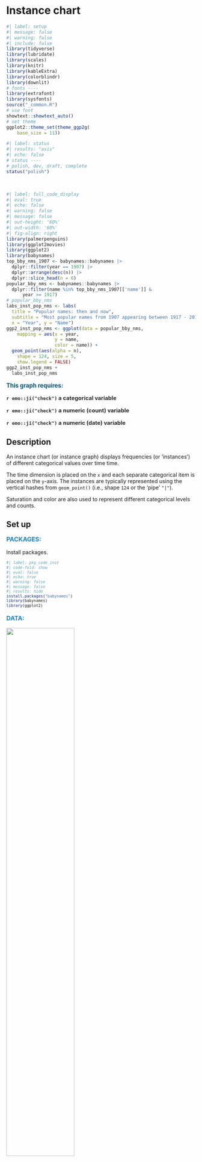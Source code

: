 # Instance chart {#sec-instance-charts}

```r
#| label: setup
#| message: false
#| warning: false
#| include: false
library(tidyverse)
library(lubridate)
library(scales)
library(knitr)
library(kableExtra)
library(colorblindr)
library(downlit)
# fonts ----
library(extrafont)
library(sysfonts)
source("_common.R")
# use font
showtext::showtext_auto()
# set theme
ggplot2::theme_set(theme_ggp2g(
    base_size = 11))
```

```r
#| label: status
#| results: "asis"
#| echo: false
# status ----
# polish, dev, draft, complete
status("polish")
```


:::: {.callout-note collapse="false" icon=false}

<br>

```r
#| label: full_code_display
#| eval: true
#| echo: false
#| warning: false
#| message: false
#| out-height: '60%'
#| out-width: '60%'
#| fig-align: right
library(palmerpenguins) 
library(ggplot2movies)
library(ggplot2)
library(babynames)
top_bby_nms_1907 <- babynames::babynames |> 
  dplyr::filter(year == 1907) |> 
  dplyr::arrange(desc(n)) |> 
  dplyr::slice_head(n = 6)
popular_bby_nms <- babynames::babynames |> 
  dplyr::filter(name %in% top_bby_nms_1907[['name']] & 
      year >= 1917)
# popular_bby_nms
labs_inst_pop_nms <- labs(
  title = "Popular names: then and now", 
  subtitle = "Most popular names from 1907 appearing between 1917 - 2017",
  x = "Year", y = "Name")
ggp2_inst_pop_nms <- ggplot(data = popular_bby_nms, 
    mapping = aes(x = year, 
                  y = name, 
                  color = name)) + 
  geom_point(aes(alpha = n), 
    shape = 124, size = 5, 
    show.legend = FALSE)
ggp2_inst_pop_nms + 
  labs_inst_pop_nms
```

::: {style="font-size: 1.10em; color: #02577A;"}
**This graph requires:**
:::

::: {style="font-size: 1.05em; color: #282b2d;"}
**`r emo::ji("check")` a categorical variable**      
:::

::: {style="font-size: 1.05em; color: #282b2d;"}
**`r emo::ji("check")` a numeric (count) variable**
:::

::: {style="font-size: 1.05em; color: #282b2d;"}
**`r emo::ji("check")` a numeric (date) variable**
:::

::::

## Description 

An instance chart (or instance graph) displays frequencies (or 'instances') of different categorical values over time time. 

The time dimension is placed on the `x` and each
separate categorical item is placed on the `y`-axis. The instances are typically represented using the vertical hashes from `geom_point()` (i.e., shape `124` or the 'pipe' `"|"`). 

Saturation and color are also used to represent different categorical levels and counts. 

## Set up 

::: {style="font-size: 1.15em; color: #1e83c8;"}
**PACKAGES:**
:::

Install packages.


::: {style="font-size: 0.85em;"}
```r
#| label: pkg_code_inst
#| code-fold: show
#| eval: false
#| echo: true
#| warning: false
#| message: false
#| results: hide
install.packages("babynames")
library(babynames)
library(ggplot2)
```
:::



::: {style="font-size: 1.15em; color: #1e83c8;"}
**DATA:**
:::

::: {.column-margin}
![](www/ssa.png){fig-align="center" width="60%" height="60%"}
:::

<!-- 
::: {.column-margin}
![Artwork by Allison Horst](www/lter_penguins.png){fig-align="right" width="30%" height="30%"}
![](www/538.png){fig-align="right" width="15%" height="15%"}
![](www/imdb.png){fig-align="right" width="20%" height="20%"}
:::
-->


  - Filter the `babynames::babynames` to only those names in `1887`, then group by `name` and `sex`, arrange descending by the `n`, and store only the top 6 names in `top_bby_nms_1887`. 

  - Use the names from `top_bby_nms_1887` to filter `babynames::babynames` for names *after* `1897` and store in `popular_bby_nms`. 

::: {style="font-size: 0.85em;"}
```r
#| label: data_code_inst
#| code-fold: show
#| eval: true
#| echo: true
library(babynames)
top_bby_nms_1887 <- babynames::babynames |> 
  dplyr::filter(year == 1887) |> 
  dplyr::group_by(name, sex) |> 
  dplyr::slice_max(order_by = sex) |> 
  dplyr::arrange(desc(n)) |> 
  utils::head(n = 6) |> 
  dplyr::ungroup()
top_bby_nms_1887
popular_bby_nms <- babynames::babynames |> 
  dplyr::filter(name %in% top_bby_nms_1887[['name']] & 
      year >= 1897)
```
:::

## Grammar

::: {style="font-size: 1.15em; color: #1e83c8;"}
**CODE:**
:::

  - Create labels with `labs()`

  - Initialize the graph with `ggplot()` and provide `data`

  - Map `year` to `x`, `name` to `y`, and `color` to `name`

  - Add `geom_point()`, map `n` to `alpha`, and set the `shape` to `124` and `size` to `5`

::: {style="font-size: 0.85em;"}
```r
#| label: code_graph_inst
#| code-fold: show
#| eval: false
#| echo: true 
#| warning: false
#| message: false
#| out-height: '100%'
#| out-width: '100%'
labs_inst_pop_nms <- labs(
  title = "Popular names: then and now",
  subtitle = "Most popular names from 1887 appearing between 1897 - 2017",
  x = "Year",
  y = "Name")
ggp2_inst_pop_nms <- ggplot(data = popular_bby_nms, 
    mapping = aes(x = year, 
                  y = name, 
                  color = name)) + 
  geom_point(aes(alpha = n),
              shape = 124,
              size = 5)
ggp2_inst_pop_nms + 
  labs_inst_pop_nms
```
:::


::: {style="font-size: 1.15em; color: #1e83c8;"}
**GRAPH:**
:::

```r
#| label: create_graph_inst
#| eval: true
#| echo: false
#| warning: false
#| message: false
#| out-height: '100%'
#| out-width: '100%'
#| layout-nrow: 1
#| column: page-inset-right
labs_inst_pop_nms <- labs(
  title = "Popular names: then and now",
  subtitle = "Most popular names from 1887 appearing between 1897 - 2017",
  x = "Year",
  y = "Name")
ggp2_inst_pop_nms <- ggplot(data = popular_bby_nms, 
    mapping = aes(x = year, 
                  y = name, 
                  color = name)) + 
  geom_point(aes(alpha = n),
              shape = 124,
              size = 5)
ggp2_inst_pop_nms + 
  labs_inst_pop_nms
```


## More info

### Saturation with `cut_interval()`

`ggplot2` has two great functions for splitting numerical variables into intervals or widths. We're going to create two datasets from `babynames::babynames` that capture the top names in `1900` and and the top names `2000`.

::: {style="font-size: 0.85em;"}
```r
#| label: top_nms_prop_inst
#| code-fold: true
#| eval: true
#| echo: true
#| warning: false
#| message: false
#| out-height: '100%'
#| out-width: '100%'
#| column: page-inset-right
#| layout-nrow: 1
top_nms_prop_1900 <- babynames::babynames |>
  dplyr::filter(year == 1900) |>
  dplyr::group_by(sex, name) |> 
  dplyr::summarise(max_prop = max(prop)) |> 
  dplyr::slice_max(n = 2, order_by = max_prop) |>
  dplyr::ungroup()
top_nms_prop_1900
top_nms_prop_2000 <- babynames::babynames |>
  dplyr::filter(year == 2000) |>
  dplyr::group_by(sex, name) |> 
  dplyr::summarise(max_prop = max(prop)) |> 
  dplyr::slice_max(n = 2, order_by = max_prop) |>
  dplyr::ungroup()
top_nms_prop_2000
```
:::

These two tibbles tell us something about the top names over a century. The top names in 1900 have much higher proportions than the top names in 2000s.

  - We'll get the names from both tibbles and filter `babynames::babynames` to only these eight names between the years 1900 and 2000. 

  - We'll create a `prop_range` variable, which splits the `prop` variable into intervals based on the `length` argument.

::: {style="font-size: 0.85em;"}
```r
#| label: popular_bby_nms_prop
#| code-fold: true
#| eval: true
#| echo: true
#| warning: false
#| message: false
#| out-height: '100%'
#| out-width: '100%'
#| column: page-inset-right
#| layout-nrow: 1
nms_1900 <- top_nms_prop_1900[["name"]]
nms_2000 <- top_nms_prop_2000[["name"]]

top_nms_1900_2000 <- c(nms_1900, nms_2000)

popular_bby_nms_prop <- babynames::babynames |>
  dplyr::filter(name %in% top_nms_1900_2000 &
                  year >= 1900 &
                    year <= 2000) |>
  dplyr::mutate(
    # proportion range 
    prop_range = ggplot2::cut_interval(x = prop, 
                                       length = 0.025))
```
:::


Below we can see the proportion ranges have been built with the [interval notation](https://ggplot2.tidyverse.org/reference/cut_interval.html): `"(a,b]"` 

  - We can also see the proportion of names changes considerably between the two groups of names. 

::: {style="font-size: 0.85em;"}
```r
#| label: more_info_color_inst
#| code-fold: true
#| eval: true
#| echo: true
#| warning: false
#| message: false
#| out-height: '100%'
#| out-width: '100%'
#| layout-nrow: 1
#| column: page-inset-right
labs_inst_pop_nms_prop <- labs(
  title = "100 years of popular names",
  subtitle = "Most popular names from 1900 and 2000",
  caption = "*based on proportion",
  x = "Year",
  y = "Name",
  color = "Proportion ranges",
  alpha = "Proportion")
ggp2_inst_pop_nms_prop <- ggplot(data = popular_bby_nms_prop, 
    mapping = aes(x = year, 
                  y = name, 
              color = prop_range)) + 
  geom_point(aes(alpha = prop),
                shape = 124,
                size = 2.5) 
ggp2_inst_pop_nms_prop + 
  labs_inst_pop_nms_prop 
```

:::

### Facets with `cut_number()`

To demonstrate facets, we'll create two other variables: `year_range` and `group`:   

  - `year_range` uses `ggplot2::cut_number()` to create three groups based on the `year`, orders the results, and removes the labels. We manually assign the labels to this variable with `case_when()` and `factor()`    
  
  - `group` is a factor variable with two levels: `1900 names` and `2000 names`   

::: {style="font-size: 0.85em;"}
```r
#| label: bby_nms_fct_inst
#| code-fold: true
#| eval: true
#| echo: true
#| warning: false
#| message: false
#| out-height: '100%'
#| out-width: '100%'
#| layout-nrow: 1
#| column: page-inset-right
popular_bby_nms_fct <- popular_bby_nms_prop |>
  dplyr::mutate(
    # year range 
    year_range = ggplot2::cut_number(year, 
                                       n = 3, 
                                  labels = FALSE,
                          ordered_result = TRUE),
  year_range = case_when(
    year_range == 1 ~ "1900 - 1936",
    year_range == 2 ~ "1937 - 1970",
    year_range == 3 ~ "1971 - 2000"),
  year_range = factor(year_range,
    levels = c("1900 - 1936",
               "1937 - 1970",
               "1971 - 2000"),
    ordered = TRUE),
    group = case_when(
      name %in% nms_1900 ~ "1900 names",
      name %in% nms_2000 ~ "2000 names",
      TRUE ~ NA_character_),
    group = factor(group, 
      levels = c("1900 names", 
                 "2000 names")))
```
:::

Below we can see the total counts of names in the cross-table of `year_range` and `group`

::: {style="font-size: 0.85em;"}
```r
#| label: xtable_popular_bby_nms_fct
#| code-fold: true
#| eval: true
#| echo: true
#| warning: false
#| message: false
#| out-height: '100%'
#| out-width: '100%'
#| layout-nrow: 1
#| column: page-inset-right
popular_bby_nms_fct |> 
  dplyr::count(year_range, group) |> 
  tidyr::pivot_wider(names_from = group, 
    values_from = n)
```
:::

In the graph, we'll create labels using the `levels` from the `year_range` variable. 

  - We can also change the `shape` used in `geom_point()` to the pipe operator (`"|"`)

::: {style="font-size: 0.85em;"}
```r
#| label: bby_nms_facet_inst
#| code-fold: true
#| eval: true
#| echo: true
#| warning: false
#| message: false
#| out-height: '100%'
#| out-width: '100%'
#| layout-nrow: 1
#| column: page-inset-right

# create labels from factor levels 
st_lbls <- paste0(
              levels(popular_bby_nms_fct$year_range),
            collapse = ", ")

labs_inst_pop_nms_facet <- labs(
  title = "Baby name popularity over time",
  subtitle = paste0("Time span: ", st_lbls),
  x = "Year",
  y = "Name")

ggp2_inst_pop_nms_facet <- ggplot(popular_bby_nms_fct,
  mapping = aes(x = year,
                y = name)) +
  geom_point(aes(alpha = prop, color = name),
                 shape = "|",
                 size = 3,
                 show.legend = FALSE) +
  facet_wrap(year_range ~ group,
             scales = "free_y", 
             ncol = 2)
ggp2_inst_pop_nms_facet +
  labs_inst_pop_nms_facet
```
:::

::: {style="font-size: 0.95rem;"}
```r
#| label: bby_nms_facet_inst_notes
#| code-fold: true
#| eval: true
#| echo: true
#| warning: false
#| message: false
#| out-height: '100%'
#| out-width: '100%'
#| layout-nrow: 1
#| column: page-inset-right
```
:::
